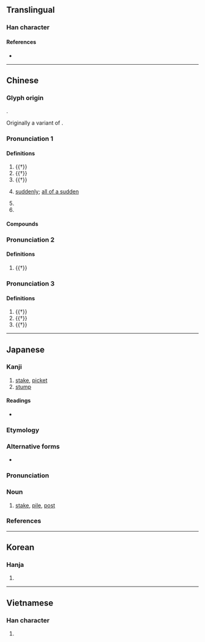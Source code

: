 {{character info}}
==Translingual==

===Han character===
{{Han char|rn=75|rad=木|as=04|sn=8|four=40917|canj=DYHN|ids=⿰木亢}}

====References====
* {{Han ref|kx=0513.060|dkj=14494|dj=0898.130|hdz=21174.030|uh=676D|ud=26477|bh=AA43|bd=43587}}

----

==Chinese==
{{zh-forms}}

===Glyph origin===
{{Han etym}}
{{Han compound|木|亢|ls=psc|c1=s|c2=p|t1=wood}}.

Originally a variant of {{och-l|抗|to fight against}}.

===Pronunciation 1===
{{zh-pron
|m=háng
|c=hong4
|mn=hâng/qz,xm:hông
|mn-t=hang5
|w=3hhaan
|mc=y
|oc=y
|ma=
|cat=pn
}}

====Definitions====
{{zh-hanzi}}

# {{†}} {{zh-alt-form|航|[[boat]]; [[ship]]}}
# {{†}} {{zh-alt-form|航|to [[cross]] a [[stream]]; to [[ferry]]}}
# {{†}} {{zh-alt-form|航|to [[sail]]; to [[navigate]]}}
# {{lb|zh|dialectal}} [[suddenly]]; [[all of a sudden]]
# {{zh-abbrev|杭州|[[Hangzhou]]}}
# {{surname|zh}}

====Compounds====
{{zh-der|上有天堂，下有蘇杭|杭剪|杭子|杭州|杭愛山|杭菊|榔杭|餘杭|杭筏|杭絕|杭紗|杭紬|杭越|杭蓋|杭桂}}

===Pronunciation 2===
{{zh-pron
|m=kāng
|cat=n
}}

====Definitions====
{{zh-hanzi}}

# {{†}} {{zh-alt-form|康|[[broad]] [[road]]}}
#: {{zh-x|杭{kāng}莊|broad road}}

===Pronunciation 3===
{{zh-pron
|m=kàng
|cat=a
}}

====Definitions====
{{zh-hanzi}}

# {{†}} {{zh-alt-form|抗|to [[resist]]; to [[fight]]}}
# {{†}} {{zh-alt-form|抗|to [[raise]]; to [[lift]] up}}
# {{†}} {{zh-alt-form|抗|[[high]]}}

----

==Japanese==

===Kanji===
{{ja-kanji|grade=|rs=木04}}

# [[stake]], [[picket]]
# [[stump]]

====Readings====
* {{ja-readings
|goon=ごう
|kanon=こう
|kun=くい-, わた-る
}}

===Etymology===
{{ja-kanjitab|くい|yomi=k}}
{{rfe|ja}}

===Alternative forms===
* {{l/ja|杙}}

===Pronunciation===
{{ja-pron|くい|yomi=k|acc=1|acc_ref=DJR}}

===Noun===
{{ja-noun|くい}}

# [[stake]], [[pile]], [[post]]

===References===
<references />

----

==Korean==

===Hanja===
{{ko-hanja|hangeul=항|eumhun=|rv=hang|mr=hang|y=hang}}

# {{rfdef|ko|sort=木04}}

----

==Vietnamese==

===Han character===
{{vi-readings|reading=cáng, hàng, khiêng|rs=木04}}

# {{rfdef|vi|sort=木04}}